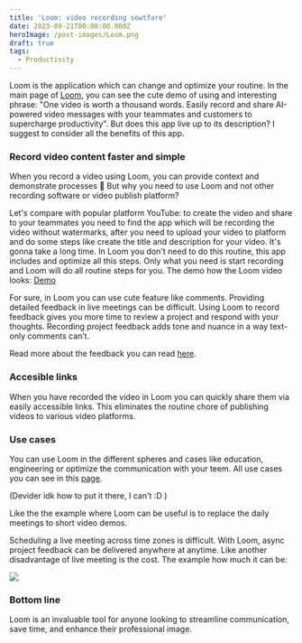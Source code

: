 ```yaml
---
title: 'Loom: video recording sowtfare'
date: 2023-09-21T00:00:00.000Z
heroImage: /post-images/Loom.png
draft: true
tags:
  - Productivity
---
```


Loom is the application which can change and optimize your routine. In the main page of [Loom](https://www.loom.com/), you can see the cute demo of using and interesting phrase: "One video is worth a thousand words. Easily record and share AI-powered video messages with your teammates and customers to supercharge productivity". But does this app live up to its description? I suggest to consider all the benefits of this app.

### Record video content faster and simple

When you record a video using Loom, you can provide context and demonstrate processes 💪 But why you need to use Loom and not other recording software or video publish platform?

Let's compare with popular platform YouTube: to create the video and share to your teammates you need to find the app which will be recording the video without watermarks, after you need to upload your video to platform and do some steps like create the title and description for your video. It's gonna take a long time. In Loom you don't need to do this routine, this app includes and optimize all this steps. Only what you need is start recording and Loom will do all routine steps for you. The demo how the Loom video looks: [Demo](https://www.loom.com/community/product-demo)

For sure, in Loom you can use cute feature like comments. Providing detailed feedback in live meetings can be difficult. Using Loom to record feedback gives you more time to review a project and respond with your thoughts. Recording project feedback adds tone and nuance in a way text-only comments can’t. 

Read more about the feedback you can read [here](https://www.loom.com/give-feedback). 

### Accesible links

When you have recorded the video in Loom you can quickly share them via easily accessible links. This eliminates the routine chore of publishing videos to various video platforms. 

### Use cases

You can use Loom in the different spheres and cases like education, engineering or optimize the communication with your teem. All use cases you can see in this [page](https://www.loom.com/use-case).

(Devider idk how to put it there, I can't \:D ) 

Like the the example where Loom can be useful is to replace the daily meetings to short video demos. 

Scheduling a live meeting across time zones is difficult. With Loom, async project feedback can be delivered anywhere at anytime. Like another disadvantage of live meeting is the cost. The example how much it can be:

![](/post-images/meeting-cost-google-2.png)

### Bottom line

Loom is an invaluable tool for anyone looking to streamline communication, save time, and enhance their professional image. 
